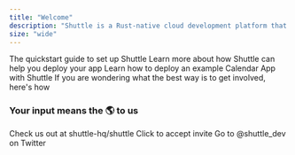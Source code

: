 ```yaml
---
title: "Welcome"
description: "Shuttle is a Rust-native cloud development platform that lets you deploy your Rust apps for free."
size: "wide"
---
```


<CardGroup>
  <Card
    title="Get Started"
    icon={regular("circle-play")}
    href="/introduction/quick-start"
  >
    The quickstart guide to set up Shuttle
  </Card>
  <Card
    title="What is shuttle?"
    icon={regular("info")}
    href="/introduction/what-is-shuttle"
  >
    Learn more about how Shuttle can help you deploy your app
  </Card>
  <Card
    title="Create & deploy a serverless calendar app"
    icon={regular("calendar")}
    href="/tutorials/serverless-calendar-app"
  >
    Learn how to deploy an example Calendar App with Shuttle
  </Card>
  <Card
    title="Get Involved"
    icon={regular("hand")}
    href="/community/get-involved"
  >
    If you are wondering what the best way is to get involved, here's how
  </Card>
</CardGroup>

### Your input means the 🌎 to us

<CardGroup>
  <Card
    title="Give us a star on GitHub"
    icon={regular("star")}
    href="https://github.com/shuttle-hq/shuttle"
    color="#fbbf24"
  >
    Check us out at shuttle-hq/shuttle
  </Card>
  <Card
    title="Join our Discord server"
    icon={brands("discord")}
    href="https://discord.com/invite/shuttle"
    color="#5865F2"
  >
    Click to accept invite
  </Card>
  <Card
    title="Follow us on Twitter"
    icon={brands("twitter")}
    href="https://twitter.com/shuttle_dev"
    color="#1DA1F2"
  >
    Go to @shuttle_dev on Twitter
  </Card>
</CardGroup>
